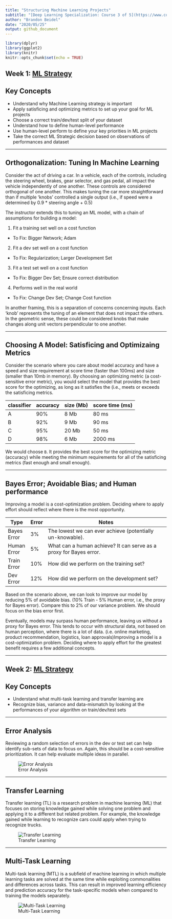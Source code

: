 ```yaml
---
title: "Structuring Machine Learning Projects"
subtitle: "[Deep Learning Specialization: Course 3 of 5](https://www.coursera.org/learn/machine-learning-projects)"
author: "Brandon Beidel"
date: "2020/05/25"
output: github_document
---
```


```r
library(dplyr)
library(ggplot2)
library(knitr)
knitr::opts_chunk$set(echo = TRUE)
```

## Week 1: [ML Strategy](https://www.coursera.org/learn/machine-learning-projects/home/week/1)

## Key Concepts

- Understand why Machine Learning strategy is important
- Apply satisficing and optimizing metrics to set up your goal for ML projects
- Choose a correct train/dev/test split of your dataset
- Understand how to define human-level performance
- Use human-level perform to define your key priorities in ML projects
- Take the correct ML Strategic decision based on observations of performances and dataset

---

## Orthogonalization: Tuning In Machine Learning

Consider the act of driving a car. In a vehicle, each of the controls, including the steering wheel, brakes, gear selector, and gas pedal, all impact the vehicle independently of one another.  These controls are considered orthogonal of one another. This makes tuning the car more straightforward than if multiple 'knobs' controlled a single output (i.e., if speed were a determined by 0.9 * steering angle + 0.5)

The instructor extends this to tuning an ML model, with a chain of assumptions for building a model:

1. Fit a training set well on a cost function
  - To Fix: Bigger Network; Adam
2. Fit a dev set well on a cost function
  - To Fix: Regularization; Larger Development Set
3. Fit a test set well on a cost function
  - To Fix: Bigger Dev Set; Ensure correct distribution
4. Performs well in the real world
 - To Fix: Change Dev Set; Change Cost function

In another framing, this is a separation of concerns concerning inputs.  Each 'knob' represents the tuning of an element that does not impact the others. In the geometric sense, these could be considered knobs that make changes along unit vectors perpendicular to one another.

---

## Choosing A Model: Satisficing and Optimizaing Metrics

Consider the scenario where you care about model accuracy and have a speed and size requirement at score time (faster than 100ms) and size (smaller than 10mb in memory). By choosing an optimizing metric (a cost-sensitive error metric), you would select the model that provides the best score for the optimizing, as long as it satisfies the (i.e., meets or exceeds the satisficing metrics.


| classifier | accuracy | size (Mb) | score time (ms) |
|------------|----------|-----------|-----------------|
| A          | 90%      | 8 Mb      | 80 ms           |
| B          | 92%      | 9 Mb      | 90 ms           |
| C          | 95%      | 20 Mb     | 50 ms           |
| D          | 98%      | 6 Mb      | 2000 ms         |

We would choose `B`.  It provides the best score for the optimizing metric (accuracy) while meeting the minimum requirements for all of the satisficing metrics (fast enough and small enough).

---

## Bayes Error; Avoidable Bias; and Human performance

Improving a model is a cost-optimization problem. Deciding where to apply effort should reflect where there is the most opportunity.

| Type        | Error  | Notes     |
|-------------|--------|--------------------------------------------------------------------|
| Bayes Error | 3%     | The lowest we can ever achieve (potentially un-knowable).          | 
| Human Error | 5%     | What can a human achieve? It can serve as a proxy for Bayes error. |
| Train Error | 10%    | How did we perform on the training set?                            |
| Dev Error   | 12%    | How did we perform on the development set?                         |

Based on the scenario above, we can look to improve our model by reducing 5% of avoidable bias. (10% Train - 5% Human error, i.e., the proxy for Bayes error). Compare this to 2% of our variance problem. We should focus on the bias error first.



Eventually, models may surpass human performance, leaving us without a proxy for Bayes error. This tends to occur with structural data, not based on human perception, where there is a lot of data. (i.e. online marketing, product recommendation, logistics, loan approvals)Improving a model is a cost-optimization problem. Deciding where to apply effort for the greatest benefit requires a few additional concepts.

---



## Week 2: [ML Strategy](https://www.coursera.org/learn/machine-learning-projects/home/week/2)

## Key Concepts

- Understand what multi-task learning and transfer learning are
- Recognize bias, variance and data-mismatch by looking at the performances of your algorithm on train/dev/test sets

---

## Error Analysis

Reviewing a random selection of errors in the dev or test set can help identify sub-sets of data to focus on. Again, this should be a cost-sensitive prioritization. It can help evaluate multiple ideas in parallel.

![Error Analysis](img/25-error-analysis.png)

---

## Transfer Learning

Transfer learning (TL) is a research problem in machine learning (ML) that focuses on storing knowledge gained while solving one problem and applying it to a different but related problem. For example, the knowledge gained while learning to recognize cars could apply when trying to recognize trucks.

![Transfer Learning](img/26-transfer-learning.png)

---

## Multi-Task Learning

Multi-task learning (MTL) is a subfield of machine learning in which multiple learning tasks are solved at the same time while exploiting commonalities and differences across tasks. This can result in improved learning efficiency and prediction accuracy for the task-specific models when compared to training the models separately.

![Multi-Task Learning](img/27-multi-task-learning.png)
